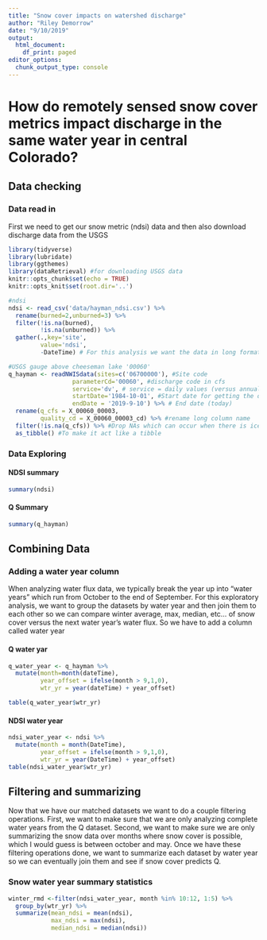 ```yaml
---
title: "Snow cover impacts on watershed discharge"
author: "Riley Demorrow"
date: "9/10/2019"
output:
  html_document:
    df_print: paged
editor_options:
  chunk_output_type: console
---
```


# How do remotely sensed snow cover metrics impact discharge in the same water year in  central Colorado?


## Data checking


### Data read in
First we need to get our snow metric (ndsi) data and then also download discharge data from the USGS
```r
library(tidyverse) 
library(lubridate)
library(ggthemes)
library(dataRetrieval) #for downloading USGS data
knitr::opts_chunk$set(echo = TRUE)
knitr::opts_knit$set(root.dir='..')
```


```r
#ndsi
ndsi <- read_csv('data/hayman_ndsi.csv') %>%
  rename(burned=2,unburned=3) %>%
  filter(!is.na(burned),
         !is.na(unburned)) %>%
  gather(.,key='site',
         value='ndsi',
         -DateTime) # For this analysis we want the data in long format

#USGS gauge above cheeseman lake '00060'
q_hayman <- readNWISdata(sites=c('06700000'), #Site code 
                  parameterCd='00060', #discharge code in cfs
                  service='dv', # service = daily values (versus annual)
                  startDate='1984-10-01', #Start date for getting the data
                  endDate = '2019-9-10') %>% # End date (today) 
  rename(q_cfs = X_00060_00003,
         quality_cd = X_00060_00003_cd) %>% #rename long column name
  filter(!is.na(q_cfs)) %>% #Drop NAs which can occur when there is ice or sensor breaks
  as_tibble() #To make it act like a tibble
```


### Data Exploring

#### NDSI summary
```r
summary(ndsi)
```

#### Q Summary

```r
summary(q_hayman)
```


## Combining Data

### Adding a water year column

When analyzing water flux data, we typically break the year up into “water years” which run from October to the end of September. For this exploratory analysis, we want to group the datasets by water year and then join them to each other so we can compare winter average, max, median, etc… of snow cover versus the next water year’s water flux. So we have to add a column called water year

#### Q water yar
```r
q_water_year <- q_hayman %>%
  mutate(month=month(dateTime),
         year_offset = ifelse(month > 9,1,0),
         wtr_yr = year(dateTime) + year_offset)

table(q_water_year$wtr_yr)
```
#### NDSI water year
```r
ndsi_water_year <- ndsi %>%
  mutate(month = month(DateTime),
         year_offset = ifelse(month > 9,1,0),
         wtr_yr = year(DateTime) + year_offset)
table(ndsi_water_year$wtr_yr)
```
## Filtering and summarizing

Now that we have our matched datasets we want to do a couple filtering operations. First, we want to make sure that we are only analyzing complete water years from the Q dataset. Second, we want to make sure we are only summarizing the snow data over months where snow cover is possible, which I would guess is between october and may. Once we have these filtering operations done, we want to summarize each dataset by water year so we can eventually join them and see if snow cover predicts Q.

### Snow water year summary statistics

```r

 

winter_rmd <-filter(ndsi_water_year, month %in% 10:12, 1:5) %>%
  group_by(wtr_yr) %>%
  summarize(mean_ndsi = mean(ndsi),
            max_ndsi = max(ndsi),
            median_ndsi = median(ndsi))
                    



```

